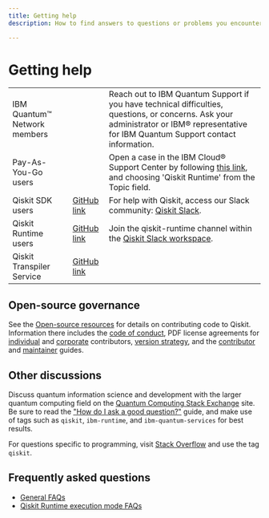 ```yaml
---
title: Getting help
description: How to find answers to questions or problems you encounter while using IBM Quantum (Platform, or on IBM Cloud) or Qiskit Runtime

---
```


# Getting help

| | | |
| --- | --- | -- |
| IBM Quantum&trade; Network members | | Reach out to IBM Quantum Support if you have technical difficulties, questions, or concerns. Ask your administrator or IBM&reg; representative for IBM Quantum Support contact information. |
| Pay-As-You-Go users | | Open a case in the IBM Cloud&reg; Support Center by following [this link](https://cloud.ibm.com/unifiedsupport/cases/form), and choosing 'Qiskit Runtime' from the Topic field. |
| Qiskit SDK users | [GitHub link](https://github.com/Qiskit/qiskit)| For help with Qiskit, access our Slack community: [Qiskit Slack](https://qisk.it/join-slack).  |
| Qiskit Runtime users  | [GitHub link](https://github.com/Qiskit/qiskit-ibm-runtime)| Join the qiskit-runtime channel within the [Qiskit Slack workspace](https://qisk.it/join-slack).|
| Qiskit Transpiler Service |  [GitHub link](https://github.com/Qiskit/qiskit-ibm-transpiler) | |

## Open-source governance

See the [Open-source resources](/open-source/) for details on contributing code to Qiskit. Information there includes the [code of conduct](/open-source/code-of-conduct), PDF license agreements for [individual](https://docs.quantum.ibm.com/open-source/qiskit-cla.pdf) and [corporate](https://docs.quantum.ibm.com/open-source/qiskit-corporate-cla.pdf) contributors, [version strategy](/open-source/qiskit-sdk-version-strategy), and the [contributor](https://github.com/Qiskit/qiskit/blob/main/CONTRIBUTING.md) and [maintainer](https://github.com/Qiskit/qiskit/blob/main/MAINTAINING.md) guides.

## Other discussions

Discuss quantum information science and development with the larger quantum computing field on the [Quantum Computing Stack Exchange](https://quantumcomputing.stackexchange.com/questions/) site. Be sure to read the ["How do I ask a good question?"](https://quantumcomputing.stackexchange.com/help/how-to-ask) guide, and make use of tags such as `qiskit`, `ibm-runtime`, and `ibm-quantum-services` for best results.

For questions specific to programming, visit [Stack Overflow](https://stackoverflow.com/) and use the tag `qiskit`.

## Frequently asked questions

- [General FAQs](/faq)
- [Qiskit Runtime execution mode FAQs](/guides/execution-modes-faq)